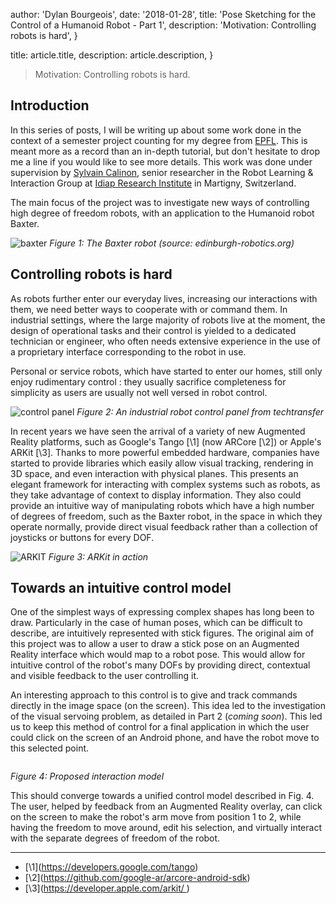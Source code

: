 
  author: 'Dylan Bourgeois',
  date: '2018-01-28',
  title: 'Pose Sketching for the Control of a Humanoid Robot - Part 1',
  description: 'Motivation: Controlling robots is hard',
}

  title: article.title,
  description: article.description,
}


> Motivation: Controlling robots is hard.

## Introduction

In this series of posts, I will be writing up about some work done in
the context of a semester project counting for my degree from
[EPFL](https://epfl.ch). This is meant more as a record than an in-depth
tutorial, but don't hesitate to drop me a line if you would like to see
more details. This work was done under supervision by [Sylvain
Calinon](https://calinon.ch), senior researcher in the Robot Learning &
Interaction Group at [Idiap Research Institute](https://idiap.ch) in
Martigny, Switzerland.

The main focus of the project was to investigate new ways of controlling
high degree of freedom robots, with an application to the Humanoid robot
Baxter.

![baxter](https://www.edinburgh-robotics.org/sites/default/files/baxter-robot.jpg)
*Figure 1: The Baxter robot (source: edinburgh-robotics.org)*

## Controlling robots is hard

As robots further enter our everyday lives, increasing our interactions
with them, we need better ways to cooperate with or command them. In
industrial settings, where the large majority of robots live at the
moment, the design of operational tasks and their control is yielded to
a dedicated technician or engineer, who often needs extensive experience
in the use of a proprietary interface corresponding to the robot in use.

Personal or service robots, which have started to enter our homes, still
only enjoy rudimentary control : they usually sacrifice completeness for
simplicity as users are usually not well versed in robot control.

![control
panel](https://www.techtransfer.com/wp-content/uploads/image007.jpg)
*Figure 2: An industrial robot control panel from techtransfer*

In recent years we have seen the arrival of a variety of new Augmented
Reality platforms, such as Google's Tango \[\1\] (now
ARCore \[\2\]) or Apple's ARKit \[\3\]. Thanks to more powerful embedded hardware,
companies have started to provide libraries which easily allow visual
tracking, rendering in 3D space, and even interaction with physical
planes. This presents an elegant framework for interacting with complex
systems such as robots, as they take advantage of context to display
information. They also could provide an intuitive way of manipulating
robots which have a high number of degrees of freedom, such as the
Baxter robot, in the space in which they operate normally, provide
direct visual feedback rather than a collection of joysticks or buttons
for every DOF.

![ARKIT](https://photos5.appleinsider.com/gallery/22874-28279-170919-Strava-l.jpg)
*Figure 3: ARKit in action*

## Towards an intuitive control model

One of the simplest ways of expressing complex shapes has long been to
draw. Particularly in the case of human poses, which can be difficult to
describe, are intuitively represented with stick figures. The original
aim of this project was to allow a user to draw a stick pose on an
Augmented Reality interface which would map to a robot pose. This would
allow for intuitive control of the robot's many DOFs by providing
direct, contextual and visible feedback to the user controlling it.

An interesting approach to this control is to give and track commands
directly in the image space (on the screen). This idea led to the
investigation of the visual servoing problem, as detailed in Part 2
(*coming soon*). This led us to keep this method of control for a final
application in which the user could click on the screen of an Android
phone, and have the robot move to this selected point.

<Image src={settings} alt="" />

*Figure 4: Proposed interaction model*

This should converge towards a unified control model described in Fig.
4. The user, helped by feedback from an Augmented Reality overlay, can
click on the screen to make the robot's arm move from position 1 to 2,
while having the freedom to move around, edit his selection, and
virtually interact with the separate degrees of freedom of the robot.

------------------------------------------------------------------------



- \[\1\](https://developers.google.com/tango)
- \[\2\](https://github.com/google-ar/arcore-android-sdk)
- \[\3\](https://developer.apple.com/arkit/ )